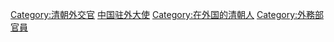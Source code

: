 [[Category:清朝外交官|Category:清朝外交官]]
[[Category:中国驻外大使|]]
[[Category:在外国的清朝人|Category:在外国的清朝人]]
[[Category:外務部官員‎|Category:外務部官員‎]]